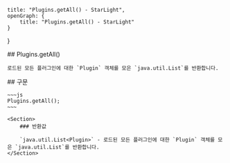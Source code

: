     title: "Plugins.getAll() - StarLight",
    openGraph: {
        title: "Plugins.getAll() - StarLight"
    }
}

<Section>
    ## Plugins.getAll()

    로드된 모든 플러그인에 대한 `Plugin` 객체를 모은 `java.util.List`를 반환합니다.
</Section>
<Section>
    ## 구문

    ~~~js
    Plugins.getAll();
    ~~~

    <Section>
        ### 반환값

        `java.util.List<Plugin>` - 로드된 모든 플러그인에 대한 `Plugin` 객체를 모은 `java.util.List`를 반환합니다.
    </Section>
</Section>